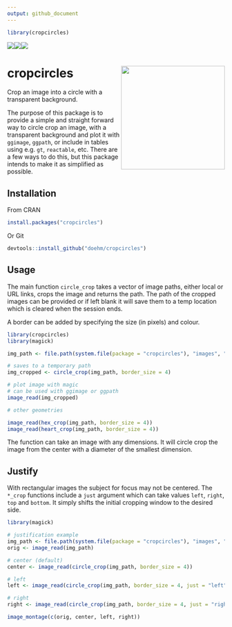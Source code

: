 ```yaml
---
output: github_document
---
```


```r
library(cropcircles)
```


<img src='https://cranlogs.r-pkg.org/badges/cropcircles'/><img src='https://cranlogs.r-pkg.org/badges/grand-total/cropcircles'/><img src='https://www.r-pkg.org/badges/version/cropcircles'/>

# cropcircles <img src='dev/images/hex.png' align="right" height="240" />

Crop an image into a circle with a transparent background.

The purpose of this package is to provide a simple and straight forward way to circle crop an image, with a transparent background and plot it with `ggimage`, `ggpath`, or include in tables using e.g. `gt`, `reactable`, etc. There are a few ways to do this, but this package intends to make it as simplified as possible.

## Installation

From CRAN

```r
install.packages("cropcircles")
```

Or Git

```r
devtools::install_github("doehm/cropcircles")
```

## Usage

The main function `circle_crop` takes a vector of image paths, either local or URL links, crops the image and returns the path. The path of the cropped images can be provided or if left blank it will save them to a temp location which is cleared when the session ends.

A border can be added by specifying the size (in pixels) and colour.

```r

library(cropcircles)
library(magick)

img_path <- file.path(system.file(package = "cropcircles"), "images", "walter-jesse.png")

# saves to a temporary path
img_cropped <- circle_crop(img_path, border_size = 4)

# plot image with magic
# can be used with ggimage or ggpath
image_read(img_cropped)

# other geometries

image_read(hex_crop(img_path, border_size = 4))
image_read(heart_crop(img_path, border_size = 4))

```

<!-- <img src='dev/images/bb.png' align="center"/> -->

The function can take an image with any dimensions. It will circle crop the image from the center with a diameter of the smallest dimension.

## Justify

With rectangular images the subject for focus may not be centered. The `*_crop` functions include a `just` argument which can take values `left`, `right`, `top` and `bottom`. It simply shifts the initial cropping window to the desired side.

```r
library(magick)

# justification example
img_path <- file.path(system.file(package = "cropcircles"), "images", "walter-jesse.png")
orig <- image_read(img_path)

# center (default)
center <- image_read(circle_crop(img_path, border_size = 4))

# left
left <- image_read(circle_crop(img_path, border_size = 4, just = "left"))

# right
right <- image_read(circle_crop(img_path, border_size = 4, just = "right"))

image_montage(c(orig, center, left, right))
```

